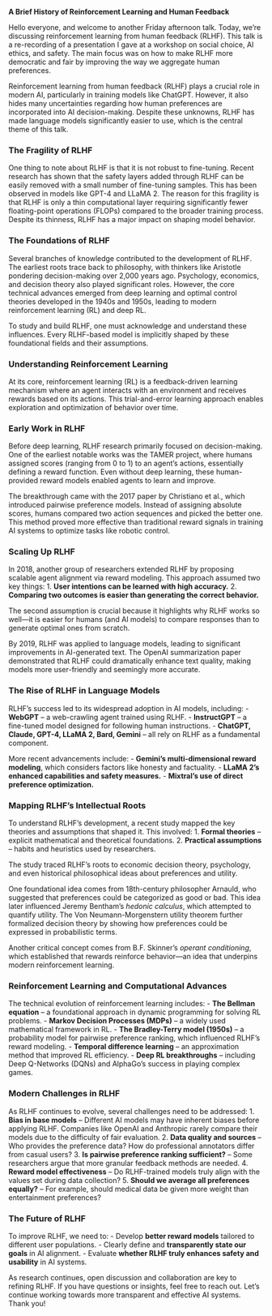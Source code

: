 **A Brief History of Reinforcement Learning and Human Feedback**

Hello everyone, and welcome to another Friday afternoon talk. 
Today, we're discussing reinforcement learning from human feedback (RLHF). 
This talk is a re-recording of a presentation I gave at a workshop on social choice, AI ethics, and safety. 
The main focus was on how to make RLHF more democratic and fair by improving the way we aggregate human preferences.

Reinforcement learning from human feedback (RLHF) plays a crucial role in modern AI, particularly in training models like ChatGPT. 
However, it also hides many uncertainties regarding how human preferences are incorporated into AI decision-making. 
Despite these unknowns, RLHF has made language models significantly easier to use, which is the central theme of this talk.

### The Fragility of RLHF

One thing to note about RLHF is that it is not robust to fine-tuning. 
Recent research has shown that the safety layers added through RLHF can be easily removed with a small number of fine-tuning samples. 
This has been observed in models like GPT-4 and LLaMA 2. The reason for this fragility is that RLHF is only a thin computational layer requiring significantly fewer floating-point operations (FLOPs) compared to the broader training process. 
Despite its thinness, RLHF has a major impact on shaping model behavior.

### The Foundations of RLHF

Several branches of knowledge contributed to the development of RLHF. 
The earliest roots trace back to philosophy, with thinkers like Aristotle pondering decision-making over 2,000 years ago. 
Psychology, economics, and decision theory also played significant roles. 
However, the core technical advances emerged from deep learning and optimal control theories developed in the 1940s and 1950s, leading to modern reinforcement learning (RL) and deep RL.

To study and build RLHF, one must acknowledge and understand these influences. 
Every RLHF-based model is implicitly shaped by these foundational fields and their assumptions.

### Understanding Reinforcement Learning

At its core, reinforcement learning (RL) is a feedback-driven learning mechanism where an agent interacts with an environment and receives rewards based on its actions. 
This trial-and-error learning approach enables exploration and optimization of behavior over time.

### Early Work in RLHF

Before deep learning, RLHF research primarily focused on decision-making. 
One of the earliest notable works was the TAMER project, where humans assigned scores (ranging from 0 to 1) to an agent’s actions, essentially defining a reward function. 
Even without deep learning, these human-provided reward models enabled agents to learn and improve.

The breakthrough came with the 2017 paper by Christiano et al., which introduced pairwise preference models. 
Instead of assigning absolute scores, humans compared two action sequences and picked the better one. 
This method proved more effective than traditional reward signals in training AI systems to optimize tasks like robotic control.

### Scaling Up RLHF

In 2018, another group of researchers extended RLHF by proposing scalable agent alignment via reward modeling. 
This approach assumed two key things:
1. **User intentions can be learned with high accuracy.**
2. **Comparing two outcomes is easier than generating the correct behavior.**

The second assumption is crucial because it highlights why RLHF works so well—it is easier for humans (and AI models) to compare responses than to generate optimal ones from scratch.

By 2019, RLHF was applied to language models, leading to significant improvements in AI-generated text. 
The OpenAI summarization paper demonstrated that RLHF could dramatically enhance text quality, making models more user-friendly and seemingly more accurate.

### The Rise of RLHF in Language Models

RLHF’s success led to its widespread adoption in AI models, including:
- **WebGPT** – a web-crawling agent trained using RLHF.
- **InstructGPT** – a fine-tuned model designed for following human instructions.
- **ChatGPT, Claude, GPT-4, LLaMA 2, Bard, Gemini** – all rely on RLHF as a fundamental component.

More recent advancements include:
- **Gemini's multi-dimensional reward modeling**, which considers factors like honesty and factuality.
- **LLaMA 2's enhanced capabilities and safety measures.**
- **Mixtral’s use of direct preference optimization.**

### Mapping RLHF’s Intellectual Roots

To understand RLHF’s development, a recent study mapped the key theories and assumptions that shaped it. 
This involved:
1. **Formal theories** – explicit mathematical and theoretical foundations.
2. **Practical assumptions** – habits and heuristics used by researchers.

The study traced RLHF’s roots to economic decision theory, psychology, and even historical philosophical ideas about preferences and utility.

One foundational idea comes from 18th-century philosopher Arnauld, who suggested that preferences could be categorized as good or bad. 
This idea later influenced Jeremy Bentham’s *hedonic calculus*, which attempted to quantify utility. 
The Von Neumann-Morgenstern utility theorem further formalized decision theory by showing how preferences could be expressed in probabilistic terms.

Another critical concept comes from B.F. 
Skinner’s *operant conditioning*, which established that rewards reinforce behavior—an idea that underpins modern reinforcement learning.

### Reinforcement Learning and Computational Advances

The technical evolution of reinforcement learning includes:
- **The Bellman equation** – a foundational approach in dynamic programming for solving RL problems.
- **Markov Decision Processes (MDPs)** – a widely used mathematical framework in RL.
- **The Bradley-Terry model (1950s)** – a probability model for pairwise preference ranking, which influenced RLHF’s reward modeling.
- **Temporal difference learning** – an approximation method that improved RL efficiency.
- **Deep RL breakthroughs** – including Deep Q-Networks (DQNs) and AlphaGo’s success in playing complex games.

### Modern Challenges in RLHF

As RLHF continues to evolve, several challenges need to be addressed:
1. **Bias in base models** – Different AI models may have inherent biases before applying RLHF. 
Companies like OpenAI and Anthropic rarely compare their models due to the difficulty of fair evaluation.
2. **Data quality and sources** – Who provides the preference data? How do professional annotators differ from casual users?
3. **Is pairwise preference ranking sufficient?** – Some researchers argue that more granular feedback methods are needed.
4. **Reward model effectiveness** – Do RLHF-trained models truly align with the values set during data collection?
5. **Should we average all preferences equally?** – For example, should medical data be given more weight than entertainment preferences?

### The Future of RLHF

To improve RLHF, we need to:
- Develop **better reward models** tailored to different user populations.
- Clearly define and **transparently state our goals** in AI alignment.
- Evaluate **whether RLHF truly enhances safety and usability** in AI systems.

As research continues, open discussion and collaboration are key to refining RLHF. 
If you have questions or insights, feel free to reach out. 
Let’s continue working towards more transparent and effective AI systems. 
Thank you!

